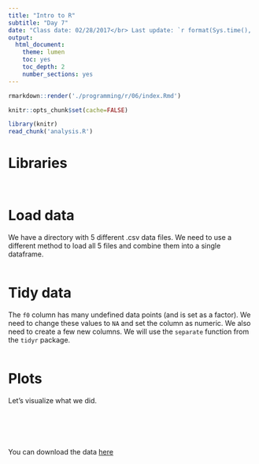 ```yaml
---
title: "Intro to R"
subtitle: "Day 7"
date: "Class date: 02/28/2017</br> Last update: `r format(Sys.time(), '%D')`"
output: 
  html_document: 
    theme: lumen
    toc: yes
    toc_depth: 2
    number_sections: yes
---
```


```r
rmarkdown::render('./programming/r/06/index.Rmd')
```

```r
knitr::opts_chunk$set(cache=FALSE)
```

```r
library(knitr)
read_chunk('analysis.R')
```




# Libraries

```r
```

```r
```

# Load data

We have a directory with 5 different .csv data files. We need 
to use a different method to load all 5 files and combine them 
into a single dataframe. 

```r
```

# Tidy data

The ```f0``` column has many undefined data points (and is set 
as a factor). We need to change these values to ```NA``` and 
set the column as numeric. We also need to create a few new 
columns. We will use the ```separate``` function from the 
```tidyr``` package.

```r
```

# Plots

Let's visualize what we did. 

```r
```

```r
```

```r
```

</br>

You can download the data [here](http://www.jvcasillas.com/585_01_s2017/programming/r/07/data.zip)

</br></br></br></br>




